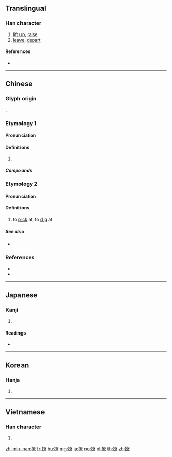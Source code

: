 {{character info/new}}
==Translingual==

===Han character===
{{Han char|rn=64|rad=手|as=12|sn=15|four=54096|canj=QKCF|ids=⿰扌尞}}

# [[lift up]], [[raise]]
# [[leave]], [[depart]]

====References====
* {{Han ref|kx=0456.070|dkj=12741|dj=0805.060|hdz=31955.020|uh=64A9|ud=25769|bh=BCBA|bd=48314}}

----

==Chinese==

===Glyph origin===
{{Han etym}}
{{Han compound|手|尞|c1=s|c2=p|t1=hand|ls=psc}}.

===Etymology 1===
{{zh-forms}}

====Pronunciation====
{{zh-pron
|m=liáo,liāo
|c=liu6,liu4,liu1
|h=pfs=liàu
|mn=liâu/liô
|mn_note=liâu - literary; liô - vernacular
|mc=y
|oc=y
|cat=
}}

====Definitions====
{{zh-hanzi}}

# {{rfdef|zh}}

=====Compounds=====
{{zh-der|丟盔撩甲|剔蠍撩蜂|夢撒撩丁|扯謊撩白|撥撩|撥雨撩雲|撥雲撩雨|撩丁|撩亂|撩人|撩兒敲兒|撩動|撩弄|撩撥|撩東劄西|撩東撾西|撩水|撩水飯|撩淺|撩虎鬚|撩蜂吃螫|撩蜂撥刺|撩衣|撩衣破步|撩起|撩蹶子|撩逗|撩邊兒|撩鍋|撩雲撥雨|撩鬥|暖盪撩鍋|沒撩沒亂|眼花撩亂|破步撩衣|神魂撩亂|課嘴撩牙}}

===Etymology 2===
{{zh-forms|alt=了}}

====Pronunciation====
{{zh-pron
|c=liu2,liu1
|cat=v
}}

====Definitions====
{{zh-hanzi}}

# {{lb|zh|Cantonese}} to [[pick]] at; to [[dig]] at
#: {{zh-x|撩 鼻屎|to '''pick''' one's boogers|C}}

=====See also=====
* {{zh-l|挖}}

===References===
* {{R:twedu|A01669}}
* {{R:yue:Hanzi}}

----

==Japanese==

===Kanji===
{{ja-kanji|grade=|rs=手12}}

# {{defn|lang=ja|sort=手12}}

====Readings====
* {{ja-readings|on=[[りょう]] (ryō), [[ろう]] (rō)|kun=[[おさめる]] (osameru), [[いどむ]] (idomu)}}

----

==Korean==

===Hanja===
{{ko-hanja|hangeul=[[료]]>[[요]]|eumhun=|rv=ryo>yo|mr=ryo>yo|y=lyo>yo}}

# {{defn|lang=ko|sort=手12}}

----

==Vietnamese==

===Han character===
{{vi-readings|rs=手12|hanviet=lêu}}

# {{defn|lang=vi|sort=手12}}

[[zh-min-nan:撩]]
[[fr:撩]]
[[hu:撩]]
[[mg:撩]]
[[ja:撩]]
[[no:撩]]
[[pl:撩]]
[[th:撩]]
[[zh:撩]]